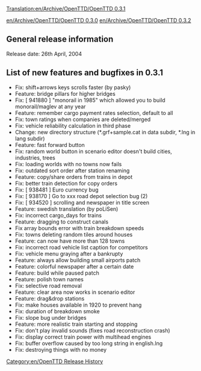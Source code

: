 [[Translation:en/Archive/OpenTTD/OpenTTD 0.3.1]]
[[Category:en/OpenTTD Release History]]

[[en/Archive/OpenTTD/OpenTTD 0.3.0]] [[en/Archive/OpenTTD/OpenTTD 0.3.2]]

==General release information==
Release date: 26th April, 2004

==List of new features and bugfixes in 0.3.1==
*Fix: shift+arrows keys scrolls faster (by pasky)
*Feature: bridge pillars for higher bridges
*Fix: [ 941880 ] "monorail in 1985" which allowed you to build monorail/maglev at any year
*Feature: remember cargo payment rates selection, default to all
*Fix: town ratings when companies are deleted/merged
*Fix: vehicle reliability calculation in third phase
*Change: new directory structure (*.grf+sample.cat in data subdir, *.lng in lang subdir)
*Feature: fast forward button
*Fix: random world button in scenario editor doesn't build cities, industries, trees
*Fix: loading worlds with no towns now fails
*Fix: outdated sort order after station renaming
*Feature: copy/share orders from trains in depot
*Fix: better train detection for copy orders
*Fix: [ 938481 ] Euro currency bug
*Fix: [ 938170 ] Go to xxx road depot selection bug (2)
*Fix: [ 934520 ] scrolling and newspaper in title screen
*Feature: swedish translation (by poLiSen)
*Fix: incorrect cargo_days for trains
*Feature: dragging to construct canals
*Fix array bounds error with train breakdown speeds
*Fix: towns deleting random tiles around houses
*Feature: can now have more than 128 towns
*Fix: incorrect road vehicle list caption for competitors
*Fix: vehicle menu graying after a bankrupty
*Feature: always allow building small airports patch
*Feature: colorful newspaper after a certain date
*Feature: build while paused patch
*Feature: polish town names
*Fix: selective road removal
*Feature: clear area now works in scenario editor
*Feature: drag&drop stations
*Fix: make houses available in 1920 to prevent hang
*Fix: duration of breakdown smoke
*Fix: slope bug under bridges
*Feature: more realistic train starting and stopping
*Fix: don't play invalid sounds (fixes road reconstruction crash)
*Fix: display correct train power with multihead engines
*Fix: buffer overflow caused by too long string in english.lng
*Fix: destroying things with no money